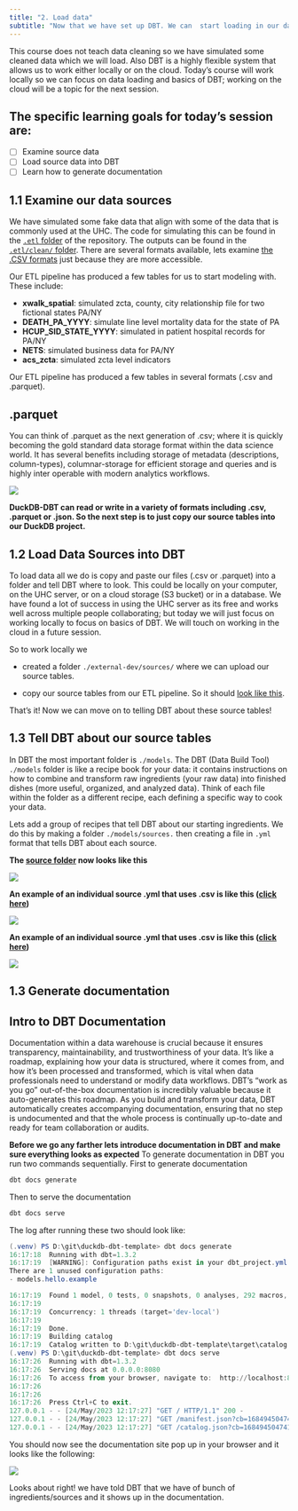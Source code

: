 ```yaml
---
title: "2. Load data"
subtitle: "Now that we have set up DBT. We can  start loading in our data to do data modeling."
---
```


This course does not teach data cleaning so we have simulated some cleaned data which we will load. Also DBT is a highly flexible system that allows us to work either locally or on the cloud. Today's course will work locally so we can focus on data loading and basics of DBT; working on the cloud will be a topic for the next session.

::: callout-note
## The specific learning goals for today's session are:

-   [ ] Examine source data
-   [ ] Load source data into DBT
-   [ ] Learn how to generate documentation
:::

## 1.1 Examine our data sources

We have simulated some fake data that align with some of the data that is commonly used at the UHC. The code for simulating this can be found in the [`.etl` folder](https://github.com/Drexel-UHC/duckdb-dbt-template/tree/main/.etl) of the repository. The outputs can be found in the [`.etl/clean/` folder](https://github.com/Drexel-UHC/duckdb-dbt-template/tree/main/.etl/clean). There are several formats available, lets examine [the .CSV formats](https://github.com/Drexel-UHC/duckdb-dbt-template/tree/main/.etl/clean/csv) just because they are more accessible.

Our ETL pipeline has produced a few tables for us to start modeling with. These include:

-   **xwalk_spatial**: simulated zcta, county, city relationship file for two fictional states PA/NY
-   **DEATH_PA_YYYY**: simulate line level mortality data for the state of PA
-   **HCUP_SID_STATE_YYYY**: simulated in patient hospital records for PA/NY
-   **NETS**: simulated business data for PA/NY
-   **acs_zcta**: simulated zcta level indicators

Our ETL pipeline has produced a few tables in several formats (.csv and .parquet).

::: callout-tip
## .parquet

You can think of .parquet as the next generation of .csv; where it is quickly becoming the gold standard data storage format within the data science world. It has several benefits including storage of metadata (descriptions, column-types), columnar-storage for efficient storage and queries and is highly inter operable with modern analytics workflows.
:::

![](images/snip-etl-clean.JPG)

**DuckDB-DBT can read or write in a variety of formats including .csv, .parquet or .json. So the next step is to just copy our source tables into our DuckDB project.**

## 1.2 Load Data Sources into DBT

To load data all we do is copy and paste our files (.csv or .parquet) into a folder and tell DBT where to look. This could be locally on your computer, on the UHC server, or on a cloud storage (S3 bucket) or in a database. We have found a lot of success in using the UHC server as its free and works well across multiple people collaborating; but today we will just focus on working locally to focus on basics of DBT. We will touch on working in the cloud in a future session.

So to work locally we

-   created a folder `./external-dev/sources/` where we can upload our source tables.

-   copy our source tables from our ETL pipeline. So it should [look like this](https://github.com/Drexel-UHC/duckdb-dbt-template/tree/main/external-dev/sources).

That's it! Now we can move on to telling DBT about these source tables!

## 1.3 Tell DBT about our source tables

In DBT the most important folder is `./models`. The DBT (Data Build Tool) `./models` folder is like a recipe book for your data: it contains instructions on how to combine and transform raw ingredients (your raw data) into finished dishes (more useful, organized, and analyzed data). Think of each file within the folder as a different recipe, each defining a specific way to cook your data.

Lets add a group of recipes that tell DBT about our starting ingredients. We do this by making a folder `./models/sources.` then creating a file in `.yml` format that tells DBT about each source.

**The [source folder](https://github.com/Drexel-UHC/duckdb-dbt-template/tree/main/models/sources) now looks like this**

![](images/snip-source.JPG)

**An example of an individual source .yml that uses .csv is like this ([click here](https://github.com/Drexel-UHC/duckdb-dbt-template/blob/main/models/sources/NETS.yml))**

![](images/snip-source-single.JPG)

**An example of an individual source .yml that uses .csv is like this ([click here](https://github.com/Drexel-UHC/duckdb-dbt-template/blob/main/models/sources/HCUP_SID_NY_2010.yml))**

![](images/snip-source-parquet.JPG)

## 1.3 Generate documentation

::: callout-tip
## Intro to DBT Documentation

Documentation within a data warehouse is crucial because it ensures transparency, maintainability, and trustworthiness of your data. It's like a roadmap, explaining how your data is structured, where it comes from, and how it's been processed and transformed, which is vital when data professionals need to understand or modify data workflows. DBT's "work as you go" out-of-the-box documentation is incredibly valuable because it auto-generates this roadmap. As you build and transform your data, DBT automatically creates accompanying documentation, ensuring that no step is undocumented and that the whole process is continually up-to-date and ready for team collaboration or audits.
:::

**Before we go any farther lets introduce documentation in DBT and make sure everything looks as expected** To generate documentation in DBT you run two commands sequentially. First to generate documentation

``` powershell
dbt docs generate
```

Then to serve the documentation

``` powershell
dbt docs serve
```

The log after running these two should look like:

``` powershell
(.venv) PS D:\git\duckdb-dbt-template> dbt docs generate
16:17:18  Running with dbt=1.3.2
16:17:19  [WARNING]: Configuration paths exist in your dbt_project.yml file which do not apply to any resources.
There are 1 unused configuration paths:
- models.hello.example

16:17:19  Found 1 model, 0 tests, 0 snapshots, 0 analyses, 292 macros, 0 operations, 0 seed files, 9 sources, 0 exposures, 0 metrics
16:17:19  
16:17:19  Concurrency: 1 threads (target='dev-local')
16:17:19
16:17:19  Done.
16:17:19  Building catalog
16:17:19  Catalog written to D:\git\duckdb-dbt-template\target\catalog.json
(.venv) PS D:\git\duckdb-dbt-template> dbt docs serve
16:17:26  Running with dbt=1.3.2
16:17:26  Serving docs at 0.0.0.0:8080
16:17:26  To access from your browser, navigate to:  http://localhost:8080
16:17:26
16:17:26
16:17:26  Press Ctrl+C to exit.
127.0.0.1 - - [24/May/2023 12:17:27] "GET / HTTP/1.1" 200 -
127.0.0.1 - - [24/May/2023 12:17:27] "GET /manifest.json?cb=1684945047414 HTTP/1.1" 200 -
127.0.0.1 - - [24/May/2023 12:17:27] "GET /catalog.json?cb=1684945047414 HTTP/1.1" 200 -
```

You should now see the documentation site pop up in your browser and it looks like the following:

![](images/snip-dbt-docs-01.JPG)

Looks about right! we have told DBT that we have of bunch of ingredients/sources and it shows up in the documentation.
